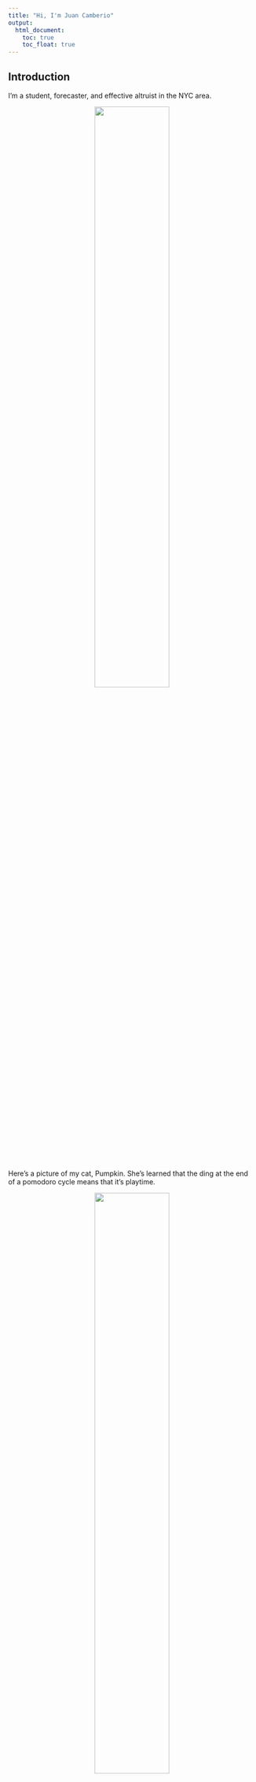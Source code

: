 ```yaml
---
title: "Hi, I'm Juan Camberio"
output: 
  html_document:
    toc: true
    toc_float: true
--- 
```


## Introduction
I'm a student, forecaster, and effective altruist in the NYC area. 
 
<center>
<img src="images/me.png" style="width:55%">
</center>

Here's a picture of my cat, Pumpkin. She's learned that the ding at the end of a pomodoro cycle means that it's playtime. 

<center>
<img src="images/pumpkincat.png" style="width:55%">
</center>

## Instacart dashboard
Here's a direct link to an Instacart dashboard I've made for problem 2 of a homework for P8105: [Dashboard](Dashboard.html)